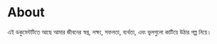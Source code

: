 # About

এই ডকুমেন্টটিতে আছে আমার জীবনের স্বপ্ন, লক্ষ্য, সফলতা, ব্যর্থতা, এবং ভুলগুলো কাটিয়ে উঠার গল্প নিয়ে।    
